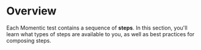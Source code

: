 # Overview

Each Momentic test contains a sequence of **steps**. In this section, you'll learn what types of steps are available to you, as well as best practices for composing steps.

